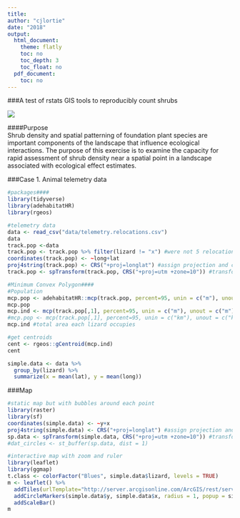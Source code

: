 ```yaml
---
title:
author: "cjlortie"
date: "2018"
output:
  html_document:
    theme: flatly
    toc: no
    toc_depth: 3
    toc_float: no
  pdf_document:
    toc: no
---
```

###A test of rstats GIS tools to reproducibly count shrubs
<br>

![](./CNM.png)
<br>

####Purpose  
Shrub density and spatial patterning of foundation plant species are important components of the landscape that influence ecological interactions. The purpose of this exercise is to examine the capacity for rapid assessment of shrub density near a spatial point in a landscape associated with ecological effect estimates.

###Case 1. Animal telemetry data
```r
#packages####
library(tidyverse)
library(adehabitatHR)
library(rgeos)

#telemetry data
data <- read_csv("data/telemetry.relocations.csv")
data
track.pop <-data
track.pop <- track.pop %>% filter(lizard != "x") #were not 5 relocations for x
coordinates(track.pop) <- ~long+lat
proj4string(track.pop) <- CRS("+proj=longlat") #assign projection and coordinate reference system
track.pop <- spTransform(track.pop, CRS("+proj=utm +zone=10")) #transform

#Minimum Convex Polygon####
#Population
mcp.pop <- adehabitatHR::mcp(track.pop, percent=95, unin = c("m"), unout = c("km2")) #unout is units out
mcp.pop
mcp.ind <- mcp(track.pop[,1], percent=95, unin = c("m"), unout = c("m")) #adding the [,1] tells it the ID and then does individually instead of collectively.
#mcp.pop <- mcp(track.pop[,1], percent=95, unin = c("km"), unout = c("km")) 
mcp.ind #total area each lizard occupies

#get centroids
cent <- rgeos::gCentroid(mcp.ind)
cent

simple.data <- data %>%
  group_by(lizard) %>%
  summarize(x = mean(lat), y = mean(long))

```

###Map
```r
#static map but with bubbles around each point
library(raster)
library(sf)
coordinates(simple.data) <- ~y+x
proj4string(simple.data) <- CRS("+proj=longlat") #assign projection and coordinate reference system
sp.data <- spTransform(simple.data, CRS("+proj=utm +zone=10")) #transform
#dat_circles <- st_buffer(sp.data, dist = 1)

#interactive map with zoom and ruler
library(leaflet)
library(ggmap)
t.class <- colorFactor("Blues", simple.data$lizard, levels = TRUE)
m <- leaflet() %>%
  addTiles(urlTemplate="http://server.arcgisonline.com/ArcGIS/rest/services/World_Imagery/MapServer/tile/{z}/{y}/{x}") %>%  
  addCircleMarkers(simple.data$y, simple.data$x, radius = 1, popup = simple.data$lizard) %>%
  addScaleBar()
m

```
